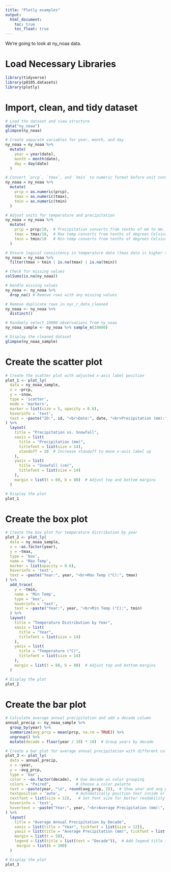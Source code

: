 ```yaml
---
title: "Plotly examples"
output: 
  html_document:
    toc: true
    toc_float: true
---
```


We're going to look at ny_noaa data.

# Load Necessary Libraries
```r
library(tidyverse)
library(p8105.datasets)
library(plotly)
```

# Import, clean, and tidy dataset 
```r
# Load the dataset and view structure
data("ny_noaa")
glimpse(ny_noaa)
```

```r
# Create separate variables for year, month, and day
ny_noaa = ny_noaa %>%
  mutate(
    year = year(date),
    month = month(date),
    day = day(date)
  )

# Convert `prcp`, `tmax`, and `tmin` to numeric format before unit conversion
ny_noaa = ny_noaa %>%
  mutate(
    prcp = as.numeric(prcp),
    tmax = as.numeric(tmax),
    tmin = as.numeric(tmin)
  )

# Adjust units for temperature and precipitation
ny_noaa = ny_noaa %>%
  mutate(
    prcp = prcp/10,  # Precipitation converts from tenths of mm to mm.
    tmax = tmax/10,  # Max temp converts from tenths of degrees Celsius to degrees Celsius.
    tmin = tmin/10   # Min temp converts from tenths of degrees Celsius to degrees Celsius.
  )

# Ensure logical consistency in temperature data (tmax data is higher than tmin data)
ny_noaa = ny_noaa %>%
  filter(tmax > tmin | is.na(tmax) | is.na(tmin))  

# Check for missing values 
colSums(is.na(ny_noaa))

# Handle missing values
ny_noaa <- ny_noaa %>%
  drop_na() # Remove rows with any missing values

# Remove duplicate rows in nyc_r_data_cleaned
ny_noaa <- ny_noaa %>%
  distinct()

# Randomly select 10000 observations from ny_noaa
ny_noaa_sample <- ny_noaa %>% sample_n(10000)

# Display the cleaned dataset
glimpse(ny_noaa_sample)
```

# Create the scatter plot
```r
# Create the scatter plot with adjusted x-axis label position
plot_1 <- plot_ly(
  data = ny_noaa_sample,
  x = ~prcp,
  y = ~snow,
  type = 'scatter',
  mode = 'markers',
  marker = list(size = 5, opacity = 0.6),
  hoverinfo = 'text',
  text = ~paste("ID:", id, "<br>Date:", date, "<br>Precipitation (mm):", prcp, "<br>Snow (cm):", snow)
) %>%
  layout(
    title = "Precipitation vs. Snowfall",
    xaxis = list(
      title = "Precipitation (mm)",
      titlefont = list(size = 14),
      standoff = 20  # Increase standoff to move x-axis label up
    ),
    yaxis = list(
      title = "Snowfall (cm)",
      titlefont = list(size = 14)
    ),
    margin = list(t = 60, b = 80)  # Adjust top and bottom margins
  )

# Display the plot
plot_1
```

# Create the box plot
```r
# Create the box plot for temperature distribution by year
plot_2 <- plot_ly(
  data = ny_noaa_sample,
  x = ~as.factor(year),
  y = ~tmax,
  type = 'box',
  name = 'Max Temp',
  marker = list(opacity = 0.6),
  hoverinfo = 'text',
  text = ~paste("Year:", year, "<br>Max Temp (°C):", tmax)
) %>%
  add_trace(
    y = ~tmin,
    name = 'Min Temp',
    type = 'box',
    hoverinfo = 'text',
    text = ~paste("Year:", year, "<br>Min Temp (°C):", tmin)
  ) %>%
  layout(
    title = "Temperature Distribution by Year",
    xaxis = list(
      title = "Year",
      titlefont = list(size = 14)
    ),
    yaxis = list(
      title = "Temperature (°C)",
      titlefont = list(size = 14)
    ),
    margin = list(t = 60, b = 80)  # Adjust top and bottom margins
  )

# Display the plot
plot_2
```

# Create the bar plot
```r
# Calculate average annual precipitation and add a decade column
annual_precip <- ny_noaa_sample %>%
  group_by(year) %>%
  summarize(avg_prcp = mean(prcp, na.rm = TRUE)) %>%
  ungroup() %>%
  mutate(decade = floor(year / 10) * 10)  # Group years by decade

# Create a bar plot for average annual precipitation with different colors by decade
plot_3 <- plot_ly(
  data = annual_precip,
  x = ~year,
  y = ~avg_prcp,
  type = 'bar',
  color = ~as.factor(decade),  # Use decade as color grouping
  colors = "Paired",           # Choose a color palette
  text = ~paste(year, "\n", round(avg_prcp, 2)),  # Show year and avg precipitation
  textposition = 'auto',       # Automatically position text inside or above bars
  textfont = list(size = 12),   # Set font size for better readability
  hoverinfo = 'text',
  hovertext = ~paste("Year:", year, "<br>Average Precipitation (mm):", round(avg_prcp, 2))
) %>%
  layout(
    title = "Average Annual Precipitation by Decade",
    xaxis = list(title = "Year", tickfont = list(size = 12)),
    yaxis = list(title = "Average Precipitation (mm)", tickfont = list(size = 12)),
    margin = list(t = 50),
    legend = list(title = list(text = "Decade")),  # Add legend title for decade
     margin = list(b = 100) 
  )

# Display the plot
plot_3
```
